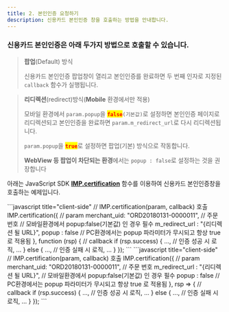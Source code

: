 ```yaml
---
title: 2. 본인인증 요청하기
description: 신용카드 본인인증 창을 호출하는 방법을 안내합니다.
---
```




### 신용카드 본인인증은 아래 두가지 방법으로 호출할 수 있습니다.

> **팝업**(Default) 방식
>
> 신용카드 본인인증 팝업창이 열리고 본인인증를 완료하면 두 번째 인자로 지정된 `callback` 함수가 실행됩니다.

> **리디렉션**(redirect)방식(**Mobile** 환경에서만 적용)
>
> 모바일 환경에서 `param.popup`을 <mark style="color:red;">**`false`**</mark>`(기본값)`로 설정하면 본인인증 페이지로 리디렉션되고 본인인증을 완료하면 `param.m_redirect_url`로 다시 리디렉션됩니다.
>
> `param.popup`을 <mark style="color:red;">**`true`**</mark>로 설정하면 팝업(기본) 방식으로 작동합니다.
>
> **WebView 등 팝업이 차단되는 환경**에서는 `popup : false`로 설정하는 것을 권장합니다

아래는 JavaScript SDK [**IMP.certification**](../../sdk/javascript-sdk/cft) 함수를 이용하여 신용카드 본인인증창을 호출하는 예제입니다.

<Tabs>
<Tab title="JavaScript">
```javascript title="client-side"
// IMP.certification(param, callback) 호출
  IMP.certification({ // param
    merchant_uid: "ORD20180131-0000011", // 주문 번호
    // 모바일환경에서 popup:false(기본값) 인 경우 필수
    m_redirect_url : "{리디렉션 될 URL}", 
    popup : false // PC환경에서는 popup 파라미터가 무시되고 항상 true 로 적용됨
  }, function (rsp) { // callback
    if (rsp.success) {
      ...,
      // 인증 성공 시 로직,
      ...
    } else {
      ...,
      // 인증 실패 시 로직,
      ...
    }
  });
```

</Tab>

<Tab title="ES Next">
```javascript title="client-side"
// IMP.certification(param, callback) 호출
  IMP.certification({ // param
    merchant_uid: "ORD20180131-0000011", // 주문 번호
    m_redirect_url : "{리디렉션 될 URL}", // 모바일환경에서 popup:false(기본값) 인 경우 필수
    popup : false // PC환경에서는 popup 파라미터가 무시되고 항상 true 로 적용됨
  }, rsp => { // callback
    if (rsp.success) {
      ...,
      // 인증 성공 시 로직,
      ...
    } else {
      ...,
      // 인증 실패 시 로직,
      ...
    }
  });
```

</Tab>
</Tabs>
